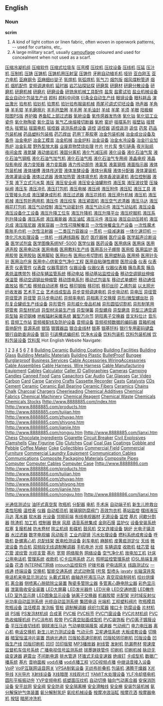 ==English==

===Noun===

'''scrim'''

#A kind of light cotton or linen fabric, often woven in openwork patterns, -- used for curtains, etc,.
#A large military scarf, usually [[camouflage]] coloured and used for concealment when not used as a scarf.
[http://www.13288888888.com/jixie025/001.htm 压缩冷凝机组]
[http://www.13288888888.com/jixie025/002.htm 压缩软件]
[http://www.13288888888.com/jixie025/003.htm 压缩式垃圾车]
[http://www.13288888888.com/jixie025/004.htm 压弯模]
[http://www.13288888888.com/jixie025/005.htm 压纹机]
[http://www.13288888888.com/jixie025/006.htm 压纹设备]
[http://www.13288888888.com/jixie025/007.htm 压线机]
[http://www.13288888888.com/jixie025/008.htm 压延]
[http://www.13288888888.com/jixie025/009.htm 压汁机]
[http://www.13288888888.com/jixie025/010.htm 压制机]
[http://www.13288888888.com/jixie025/011.htm 压铸]
[http://www.13288888888.com/jixie025/012.htm 压铸机]
[http://www.13288888888.com/jixie025/013.htm 压铸机用压射室]
[http://www.13288888888.com/jixie025/014.htm 压铸件]
[http://www.13288888888.com/jixie025/015.htm 牙刷自动植毛机]
[http://www.13288888888.com/jixie025/016.htm 哑铃]
[http://www.13288888888.com/jixie025/017.htm 亚白刚玉]
[http://www.13288888888.com/jixie025/018.htm 亚力电机]
[http://www.13288888888.com/jixie025/019.htm 亚麻钢令]
[http://www.13288888888.com/jixie025/020.htm 亚麻细纱锭子]
[http://www.13288888888.com/jixie025/021.htm 氩焊机]
[http://www.13288888888.com/jixie025/022.htm 氩弧焊机]
[http://www.13288888888.com/jixie025/023.htm 氩气刀]
[http://www.13288888888.com/jixie025/024.htm 烟包版]
[http://www.13288888888.com/jixie025/025.htm 烟风煤粉管道]
[http://www.13288888888.com/jixie025/026.htm 烟机]
[http://www.13288888888.com/jixie025/027.htm 烟机配件]
[http://www.13288888888.com/jixie025/028.htm 变频调速电机]
[http://www.13288888888.com/jixie025/029.htm 延时器]
[http://www.13288888888.com/jixie025/030.htm 岩芯钻探钻探]
[http://www.13288888888.com/jixie025/031.htm 研磨泵]
[http://www.13288888888.com/jixie025/032.htm 研磨材]
[http://www.13288888888.com/jixie025/033.htm 研磨分散设备]
[http://www.13288888888.com/jixie025/034.htm 研磨机]
[http://www.13288888888.com/jixie025/035.htm 研磨机械]
[http://www.13288888888.com/jixie025/036.htm 研磨片]
[http://www.13288888888.com/jixie025/037.htm 研磨设备]
[http://www.13288888888.com/jixie025/038.htm 研铣床机械工具配件]
[http://www.13288888888.com/jixie025/039.htm 盐泵]
[http://www.13288888888.com/jixie025/040.htm 盐雾试验]
[http://www.13288888888.com/jixie025/041.htm 盐业机械设备]
[http://www.13288888888.com/jixie025/042.htm 盐业自动化包装生产线]
[http://www.13288888888.com/jixie025/043.htm 颜料]
[http://www.13288888888.com/jixie025/044.htm 颜料中间体]
[http://www.13288888888.com/jixie025/045.htm 衍条全自动生产线]
[http://www.13288888888.com/jixie025/046.htm 眼镜设备]
[http://www.13288888888.com/jixie025/047.htm 眼科耗品]
[http://www.13288888888.com/jixie025/048.htm 演出激光]
[http://www.13288888888.com/jixie025/049.htm 验布机]
[http://www.13288888888.com/jixie025/050.htm 验钞机]
[http://www.13288888888.com/jixie025/051.htm 验票机]
[http://www.13288888888.com/jixie025/052.htm 验针验布服装机械]
[http://www.13288888888.com/jixie025/053.htm 燕尾可调式切坯设备]
[http://www.13288888888.com/jixie025/054.htm 扬声器]
[http://www.13288888888.com/jixie025/055.htm 羊角锤]
[http://www.13288888888.com/jixie025/056.htm 羊毛辊]
[http://www.13288888888.com/jixie025/057.htm 羊毛磨擦片]
[http://www.13288888888.com/jixie025/058.htm 羊毛毪垫圈]
[http://www.13288888888.com/jixie025/059.htm 羊毛圈]
[http://www.13288888888.com/jixie025/060.htm 羊毛油封]
[http://www.13288888888.com/jixie025/061.htm 羊绒]
[http://www.13288888888.com/jixie025/062.htm 羊尾]
[http://www.13288888888.com/jixie025/063.htm 羊须]
[http://www.13288888888.com/jixie025/064.htm 羊眼]
[http://www.13288888888.com/jixie025/065.htm 阳极糊]
[http://www.13288888888.com/jixie025/066.htm 阳图PS版]
[http://www.13288888888.com/jixie025/067.htm 养护箱]
[http://www.13288888888.com/jixie025/068.htm 养鱼缸上部过滤器]
[http://www.13288888888.com/jixie025/069.htm 氧舱设备]
[http://www.13288888888.com/jixie025/070.htm 氧传感器发热体]
[http://www.13288888888.com/jixie025/071.htm 氧化钴]
[http://www.13288888888.com/jixie025/072.htm 氧化铝工业瓷件]
[http://www.13288888888.com/jixie025/073.htm 氧化物陶瓷]
[http://www.13288888888.com/jixie025/074.htm 氧化亚钴]
[http://www.13288888888.com/jixie025/075.htm 氧气乙炔熔接切断器]
[http://www.13288888888.com/jixie025/076.htm 氧枪]
[http://www.13288888888.com/jixie025/077.htm 窑炉]
[http://www.13288888888.com/jixie025/078.htm 摇摆系列]
[http://www.13288888888.com/jixie025/079.htm 摇壁钻]
[http://www.13288888888.com/jixie025/080.htm 摇臂喷头]
[http://www.13288888888.com/jixie025/081.htm 摇臂钻]
[http://www.13288888888.com/jixie025/082.htm 摇窗电机]
[http://www.13288888888.com/jixie025/083.htm 摇控器]
[http://www.13288888888.com/jixie025/084.htm 遥测系统设备]
[http://www.13288888888.com/jixie025/085.htm 遥控]
[http://www.13288888888.com/jixie025/086.htm 遥控器]
[http://www.13288888888.com/jixie025/087.htm 遥控遥测]
[http://www.13288888888.com/jixie025/088.htm 遥信]
[http://www.13288888888.com/jixie025/089.htm 药泵]
[http://www.13288888888.com/jixie025/090.htm 药品包装机械]
[http://www.13288888888.com/jixie025/091.htm 药品塑料包装瓶]
[http://www.13288888888.com/jixie025/092.htm 药芯焊丝]
[http://www.13288888888.com/jixie025/093.htm 药用丁基胶塞]
[http://www.13288888888.com/jixie025/094.htm 冶金包装机械]
[http://www.13288888888.com/jixie025/095.htm 冶金成台设备及备件]
[http://www.13288888888.com/jixie025/096.htm 冶金电炉]
[http://www.13288888888.com/jixie025/097.htm 冶金工模具]
[http://www.13288888888.com/jixie025/098.htm 冶金机械]
[http://www.13288888888.com/jixie025/099.htm 冶金炉料]
[http://www.13288888888.com/jixie025/100.htm 冶金设备]
[http://www.13288888888.com/jixie025/101.htm 冶金水冷设备]
[http://www.13288888888.com/jixie025/102.htm 冶金行业加热炉]
[http://www.13288888888.com/jixie025/103.htm 冶金轧辊]
[http://www.13288888888.com/jixie025/104.htm 野外型放大器]
[http://www.13288888888.com/jixie025/105.htm 业废弃物焚烧处理]
[http://www.13288888888.com/jixie025/106.htm 叶片]
[http://www.13288888888.com/jixie025/107.htm 叶片泵]
[http://www.13288888888.com/jixie025/108.htm 曳引链条]
[http://www.13288888888.com/jixie025/109.htm 夜光贴纸]
[http://www.13288888888.com/jixie025/110.htm 夜间金库]
[http://www.13288888888.com/jixie025/111.htm 液氮罐]
[http://www.13288888888.com/jixie025/112.htm 液动凿岩机]
[http://www.13288888888.com/jixie025/113.htm 液固分离机]
[http://www.13288888888.com/jixie025/114.htm 液化气减压阀]
[http://www.13288888888.com/jixie025/115.htm 液化设备]
[http://www.13288888888.com/jixie025/116.htm 液化石油气泵]
[http://www.13288888888.com/jixie025/117.htm 液化石油气钢瓶]
[http://www.13288888888.com/jixie025/118.htm 液化石油气加气机]
[http://www.13288888888.com/jixie025/119.htm 液化石油气瓶]
[http://www.13288888888.com/jixie025/120.htm 液化石油气专用阀]
[http://www.13288888888.com/jixie025/121.htm 液晶电视]
[http://www.13288888888.com/jixie025/122.htm 液晶投影电视]
[http://www.13288888888.com/jixie025/123.htm 液力变矩器]
[http://www.13288888888.com/jixie025/124.htm 液力变距器]
[http://www.13288888888.com/jixie025/125.htm 液力传动部件]
[http://www.13288888888.com/jixie025/126.htm 液氯泵]
[http://www.13288888888.com/jixie025/127.htm 液氯钢瓶]
[http://www.13288888888.com/jixie025/128.htm 液面指示器]
[http://www.13288888888.com/jixie025/129.htm 液体包装机械]
[http://www.13288888888.com/jixie025/130.htm 液体储槽]
[http://www.13288888888.com/jixie025/131.htm 液体传送管]
[http://www.13288888888.com/jixie025/132.htm 液体发酵设备]
[http://www.13288888888.com/jixie025/133.htm 液体分离膜]
[http://www.13288888888.com/jixie025/134.htm 液体分配器]
[http://www.13288888888.com/jixie025/135.htm 液体灌装机]
[http://www.13288888888.com/jixie025/136.htm 液体灌装设备]
[http://www.13288888888.com/jixie025/137.htm 液体过滤器]
[http://www.13288888888.com/jixie025/138.htm 液体加热管]
[http://www.13288888888.com/jixie025/139.htm 液体填充机]
[http://www.13288888888.com/jixie025/140.htm 液体香波装灌机]
[http://www.13288888888.com/jixie025/141.htm 液位控制器]
[http://www.13288888888.com/jixie025/142.htm 液下泵]
[http://www.13288888888.com/jixie025/143.htm 液下立式污水泵]
[http://www.13288888888.com/jixie025/144.htm 液压]
[http://www.13288888888.com/jixie025/145.htm 液压安全阀]
[http://www.13288888888.com/jixie025/146.htm 液压安全油罐附件]
[http://www.13288888888.com/jixie025/147.htm 液压泵]
[http://www.13288888888.com/jixie025/148.htm 液压波纹管]
[http://www.13288888888.com/jixie025/149.htm 压操纵阀]
[http://www.13288888888.com/jixie025/150.htm 液压车]
[http://www.13288888888.com/jixie025/151.htm 液压冲孔]
[http://www.13288888888.com/jixie025/152.htm 液压打包机]
[http://www.13288888888.com/jixie025/153.htm 液压电梯]
[http://www.13288888888.com/jixie025/154.htm 液压阀]
[http://www.13288888888.com/jixie025/155.htm 液压附件]
[http://www.13288888888.com/jixie025/156.htm 液压缸]
[http://www.13288888888.com/jixie025/157.htm 液压工具]
[http://www.13288888888.com/jixie025/158.htm 液压管接头总成]
[http://www.13288888888.com/jixie025/159.htm 液压罐身成形机]
[http://www.13288888888.com/jixie025/160.htm 液压过滤器]
[http://www.13288888888.com/jixie025/161.htm 液压花砖机]
[http://www.13288888888.com/jixie025/162.htm 液压滑升机械]
[http://www.13288888888.com/jixie025/163.htm 液压机]
[http://www.13288888888.com/jixie025/164.htm 液压机械]
[http://www.13288888888.com/jixie025/165.htm 液压剪折两用机]
[http://www.13288888888.com/jixie025/166.htm 液压件]
[http://www.13288888888.com/jixie025/167.htm 液压绞车]
[http://www.13288888888.com/jixie025/168.htm 液压紧固机]
[http://www.13288888888.com/jixie025/169.htm 液压空气滤清器]
[http://www.13288888888.com/jixie025/170.htm 液压马达]
[http://www.13288888888.com/jixie025/171.htm 液压棉花打包机]
[http://www.13288888888.com/jixie025/172.htm 液压气动控制]
[http://www.13288888888.com/jixie025/173.htm 液压气动密封件]
[http://www.13288888888.com/jixie025/174.htm 液压气动元件]
[http://www.13288888888.com/jixie025/175.htm 液压气动钻机]
[http://www.13288888888.com/jixie025/176.htm 液压设备]
[http://www.13288888888.com/jixie025/177.htm 液压设备化工设备]
[http://www.13288888888.com/jixie025/178.htm 液压升降工位车]
[http://www.13288888888.com/jixie025/179.htm 液压升降机]
[http://www.13288888888.com/jixie025/180.htm 液压升降平台]
[http://www.13288888888.com/jixie025/181.htm 液压挖掘机]
[http://www.13288888888.com/jixie025/182.htm 液压系列升降设备]
[http://www.13288888888.com/jixie025/183.htm 液压系统]
[http://www.13288888888.com/jixie025/184.htm 液压蓄能器]
[http://www.13288888888.com/jixie025/185.htm 液压油缸]
[http://www.13288888888.com/jixie025/186.htm 液压元件]
[http://www.13288888888.com/jixie025/187.htm 液压站]
[http://www.13288888888.com/jixie025/188.htm 液压自动压砖机]
[http://www.13288888888.com/jixie025/189.htm 液压总成]
[http://www.13288888888.com/jixie025/190.htm 液压阻尼器]
[http://www.13288888888.com/jixie025/191.htm 液氧容器]
[http://www.13288888888.com/jixie025/192.htm 一次性可降解餐具]
[http://www.13288888888.com/jixie025/193.htm 一次性快餐盒生产设备]
[http://www.13288888888.com/jixie025/194.htm 一次性魔术膨胀毛巾机]
[http://www.13288888888.com/jixie025/195.htm 一次性注射器]
[http://www.13288888888.com/jixie025/196.htm 一二类压力容器设]
[http://www.13288888888.com/jixie025/197.htm 一贯机]
[http://www.13288888888.com/jixie025/198.htm 一级减速器]
[http://www.13288888888.com/jixie025/199.htm 一体化速印机]
[http://www.13288888888.com/jixie025/200.htm 一体化污水处理设备]
[http://www.13288888888.com/jixie025/201.htm 一体机]
[http://www.13288888888.com/jixie025/202.htm 一线通线路板]
[http://www.13288888888.com/jixie025/203.htm 医疗]
[http://www.13288888888.com/jixie025/204.htm 医疗器械]
[http://www.13288888888.com/jixie025/205.htm 医疗设备]
[http://www.13288888888.com/jixie025/206.htm 医学超声诊断设备]
[http://www.13288888888.com/jixie025/207.htm 医学试剂盒]
[http://www.13288888888.com/jixie025/208.htm 医学图像系统NF-5000]
[http://www.13288888888.com/jixie025/209.htm 医学仪器]
[http://www.13288888888.com/jixie025/210.htm 医药设备]
[http://www.13288888888.com/jixie025/211.htm 医用病床]
[http://www.13288888888.com/jixie025/212.htm 医用床]
[http://www.13288888888.com/jixie025/213.htm 医用道声胶]
[http://www.13288888888.com/jixie025/214.htm 医用电动床]
[http://www.13288888888.com/jixie025/215.htm 医用电极]
[http://www.13288888888.com/jixie025/216.htm 医用敷料生产线]
[http://www.13288888888.com/jixie025/217.htm 医用高分子绷带]
[http://www.13288888888.com/jixie025/218.htm 医用柜]
[http://www.13288888888.com/jixie025/219.htm 医用监护]
[http://www.13288888888.com/jixie025/220.htm 医用胶带]
[http://www.13288888888.com/jixie025/221.htm 医用胶贴]
[http://www.13288888888.com/jixie025/222.htm 医用脚轮]
[http://www.13288888888.com/jixie025/223.htm 医用纱布]
[http://www.13288888888.com/jixie025/224.htm 医用纱布切割机]
[http://www.13288888888.com/jixie025/225.htm 医用塑制品]
[http://www.13288888888.com/jixie025/226.htm 医用椅]
[http://www.13288888888.com/jixie025/227.htm 医用针灸针]
[http://www.13288888888.com/jixie025/228.htm 医用治疗床]
[http://www.13288888888.com/jixie025/229.htm 医用中心供氧空气净化工程]
[http://www.13288888888.com/jixie025/230.htm 医用自粘弹性绷带]
[http://www.13288888888.com/jixie025/231.htm 医院设备]
[http://www.13288888888.com/jixie025/232.htm 仪表]
[http://www.13288888888.com/jixie025/233.htm 仪表表壳]
[http://www.13288888888.com/jixie025/234.htm 仪表管件]
[http://www.13288888888.com/jixie025/235.htm 仪表盘]
[http://www.13288888888.com/jixie025/236.htm 仪器零部件]
[http://www.13288888888.com/jixie025/237.htm 仪器设备]
[http://www.13288888888.com/jixie025/238.htm 仪器仪表]
[http://www.13288888888.com/jixie025/239.htm 仪器仪表箱]
[http://www.13288888888.com/jixie025/240.htm 胰岛素泵]
[http://www.13288888888.com/jixie025/241.htm 胰岛素低温携带包]
[http://www.13288888888.com/jixie025/242.htm 移动车辆监管系统]
[http://www.13288888888.com/jixie025/243.htm 移动电站]
[http://www.13288888888.com/jixie025/244.htm 移动基站监控设备]
[http://www.13288888888.com/jixie025/245.htm 移动空调钢丝伸缩保温管]
[http://www.13288888888.com/jixie025/246.htm 移动空调钢丝伸缩管]
[http://www.13288888888.com/jixie025/247.htm 移动馈电系列]
[http://www.13288888888.com/jixie025/248.htm 移动式包装车]
[http://www.13288888888.com/jixie025/249.htm 移动式单螺杆]
[http://www.13288888888.com/jixie025/250.htm 移动通信直放站]
[http://www.13288888888.com/jixie025/251.htm 移门柜]
[http://www.13288888888.com/jixie025/252.htm 移频自动闭塞]
[http://www.13288888888.com/jixie025/253.htm 移位]
[http://www.13288888888.com/jixie025/254.htm 移印钢板]
[http://www.13288888888.com/jixie025/255.htm 移印机]
[http://www.13288888888.com/jixie025/256.htm 移印丝印]
[http://www.13288888888.com/jixie025/257.htm 乙烯包装]
[http://www.13288888888.com/jixie025/258.htm 以太网光纤收发器]
[http://www.13288888888.com/jixie025/259.htm 艺术手工业]
[http://www.13288888888.com/jixie025/260.htm 艺术线成型品]
[http://www.13288888888.com/jixie025/261.htm 异步变频调速电机]
[http://www.13288888888.com/jixie025/262.htm 异步电动机]
[http://www.13288888888.com/jixie025/263.htm 异电压]
[http://www.13288888888.com/jixie025/264.htm 异径管]
[http://www.13288888888.com/jixie025/265.htm 异径管道]
[http://www.13288888888.com/jixie025/266.htm 异径管]
[http://www.13288888888.com/jixie025/267.htm 异马步电动机]
[http://www.13288888888.com/jixie025/268.htm 异频率电机]
[http://www.13288888888.com/jixie025/269.htm 异相离子交换膜]
[http://www.13288888888.com/jixie025/270.htm 异形/微型螺丝批]
[http://www.13288888888.com/jixie025/271.htm 异形复合罐纸生产线设备]
[http://www.13288888888.com/jixie025/272.htm 异形管件]
[http://www.13288888888.com/jixie025/273.htm 异形威化食品机械]
[http://www.13288888888.com/jixie025/274.htm 异形圆弧切割机]
[http://www.13288888888.com/jixie025/275.htm 异形制笔用铜管套]
[http://www.13288888888.com/jixie025/276.htm 异型材机组]
[http://www.13288888888.com/jixie025/277.htm 异型材涂装生产线]
[http://www.13288888888.com/jixie025/278.htm 异型弹簧]
[http://www.13288888888.com/jixie025/279.htm 异型螺母]
[http://www.13288888888.com/jixie025/280.htm 异型磨具]
[http://www.13288888888.com/jixie025/281.htm 异型三通空调]
[http://www.13288888888.com/jixie025/282.htm 异型轴]
[http://www.13288888888.com/jixie025/283.htm 易切钢棒]
[http://www.13288888888.com/jixie025/284.htm 地板辐射采暖系统]
[http://www.13288888888.com/jixie025/285.htm 翼型万向节]
[http://www.13288888888.com/jixie025/286.htm 阴阳离子交换器]
[http://www.13288888888.com/jixie025/287.htm 音叉料位计]
[http://www.13288888888.com/jixie025/288.htm 音乐机]
[http://www.13288888888.com/jixie025/289.htm 音频工作站]
[http://www.13288888888.com/jixie025/290.htm 音频接配线及防护设备]
[http://www.13288888888.com/jixie025/291.htm 音频设备]
[http://www.13288888888.com/jixie025/292.htm 音频视频数据的编码器]
[http://www.13288888888.com/jixie025/293.htm 音箱机械]
[http://www.13288888888.com/jixie025/294.htm 音响配件]
[http://www.13288888888.com/jixie025/295.htm 音源系统]
[http://www.13288888888.com/jixie025/296.htm 银箔]
[http://www.13288888888.com/jixie025/297.htm 银镀器皿]
[http://www.13288888888.com/jixie025/298.htm 银合金线材]
[http://www.13288888888.com/jixie025/299.htm 银基]
[http://www.13288888888.com/jixie025/300.htm 银基钎料]
[http://www.13288888888.com/jixie025/301.htm 银行专用密码键盘]
[http://www.13288888888.com/jixie025/302.htm 银行自助查询设备]
[http://www.13288888888.com/jixie025/303.htm 银羽]
[http://www.13288888888.com/jixie025/304.htm 引返横式编织机]
[http://www.13288888888.com/jixie025/305.htm 饮净水设备]
[http://www.13288888888.com/jixie025/306.htm 饮料包装机]
[http://www.13288888888.com/jixie025/307.htm 饮料包装机械]
[http://www.13288888888.com/jixie025/308.htm 饮料包装设备]
[http://www.13288888888.com/jixie025/309.htm 饮料泵]
Hot English Website Navigate:

[http://www.9993336.com/index.htm]
[http://www.9993336.com/products.htm]
[http://www.9993336.com/tuijian.htm]
[http://www.9993336.com/zhuyao.htm]
[http://www.9993336.com/shiyong.htm]
[http://www.9993336.com/jianjie.htm]
[http://www.9993336.com/rongyu.htm]
[http://www.9993336.com/lianxi.htm]
[http://www.9993336.com/01index.htm Building Ceramic]
[http://www.9993336.com/02index.htm Building Coating]
[http://www.9993336.com/03index.htm Building Facilities]
[http://www.9993336.com/04index.htm Building Glass]
[http://www.9993336.com/05index.htm Building Metallic Materials]
[http://www.9993336.com/06index.htm Building Plastic]
[http://www.9993336.com/07index.htm BulletProof]
[http://www.9993336.com/08index.htm Bungee]
[http://www.9993336.com/09index.htm Burglarproof]
[http://www.9993336.com/10index.htm Business Services]
[http://www.9993336.com/11index.htm Cable Accessories WiringAccessories]
[http://www.9993336.com/12index.htm Cable Assemblies]
[http://www.9993336.com/13index.htm Cable Harness, Wire Harness]
[http://www.9993336.com/14index.htm Cable Manufacturing Equipment]
[http://www.9993336.com/15index.htm Cables]
[http://www.9993336.com/16index.htm Calculator]
[http://www.9993336.com/17index.htm Caller ID]
[http://www.9993336.com/18index.htm Calligraphies]
[http://www.9993336.com/19index.htm Cameras]
[http://www.9993336.com/20index.htm Camping]
[http://www.9993336.com/21index.htm Candles]
[http://www.9993336.com/22index.htm Canned Food]
[http://www.9993336.com/23index.htm Cans]
[http://www.9993336.com/24index.htm Capacitors]
[http://www.9993336.com/25index.htm Car Audio]
[http://www.9993336.com/26index.htm Car Glasses] 
[http://www.8888885.com/01index.htm Car Video]
[http://www.8888885.com/02index.htm Carbon]
[http://www.8888885.com/03index.htm Card]
[http://www.8888885.com/04index.htm Carpe]
[http://www.8888885.com/05index.htm Carving Crafts]
[http://www.8888885.com/06index.htm Cassette Recorder]
[http://www.8888885.com/07index.htm Casts]
[http://www.8888885.com/08index.htm Catalysts]
[http://www.8888885.com/09index.htm CDs]
[http://www.8888885.com/10index.htm Cement]
[http://www.8888885.com/11index.htm Ceramic]
[http://www.8888885.com/12index.htm Ceramic Ball Bearing]
[http://www.8888885.com/13index.htm Ceramic Fibers]
[http://www.8888885.com/14index.htm Ceramics]
[http://www.8888885.com/15index.htm Chains]
[http://www.8888885.com/16index.htm Chalk]
[http://www.8888885.com/17index.htm Charcoal]
[http://www.8888885.com/18index.htm Chargers]
[http://www.8888885.com/19index.htm Cheerleading]
[http://www.8888885.com/20index.htm Chemical Additives]
[http://www.8888885.com/21index.htm Chemical Fabrics]
[http://www.8888885.com/22index.htm Chemical Machinery]
[http://www.8888885.com/23index.htm Chemical Reagent]
[http://www.8888885.com/24index.htm Chemical Waste]
[http://www.8888885.com/25index.htm Chemicals]
[http://www.8888885.com/26index.htm Chemicals Stocks] 
[http://www.8888885.com/index.htm
[http://www.8888885.com/products.htm
[http://www.8888885.com/tuijian.htm
[http://www.8888885.com/zhuyao.htm
[http://www.8888885.com/shiyong.htm
[http://www.8888885.com/jianjie.htm
[http://www.8888885.com/rongyu.htm
[http://www.8888885.com/lianxi.htm
[http://www.8888886.com/01index.htm Chess]
[http://www.8888886.com/02index.htm Chocolate Ingredients]
[http://www.8888886.com/03index.htm Cigarette]
[http://www.8888886.com/04index.htm Circuit Breaker]
[http://www.8888886.com/05index.htm Civil Explosives]
[http://www.8888886.com/06index.htm Clamshells]
[http://www.8888886.com/07index.htm Clay Figurine]
[http://www.8888886.com/08index.htm Clip]
[http://www.8888886.com/09index.htm Clutches]
[http://www.8888886.com/10index.htm Coal]
[http://www.8888886.com/11index.htm Coal Gas]
[http://www.8888886.com/12index.htm Coatings]
[http://www.8888886.com/13index.htm Cobble and Pebble]
[http://www.8888886.com/14index.htm Coffee Maker]
[http://www.8888886.com/15index.htm Coke]
[http://www.8888886.com/16index.htm Collectibles]
[http://www.8888886.com/17index.htm Commercial Field]
[http://www.8888886.com/18index.htm Commercial Furniture]
[http://www.8888886.com/19index.htm Commercial Laundry Equipment]
[http://www.8888886.com/20index.htm Communication Cables]
[http://www.8888886.com/21index.htm Communications]
[http://www.8888886.com/22index.htm Composite Packaging Materials]
[http://www.8888886.com/23index.htm Composite Pipes]
[http://www.8888886.com/24index.htm Computer]
[http://www.8888886.com/25index.htm Computer Cables]
[http://www.8888886.com/26index.htm Computer Case]
[http://www.8888886.com
[http://www.8888886.com/products.htm
[http://www.8888886.com/tuijian.htm
[http://www.8888886.com/zhuyao.htm
[http://www.8888886.com/shiyong.htm
[http://www.8888886.com/jianjie.htm
[http://www.8888886.com/rongyu.htm
[http://www.8888886.com/lianxi.htm










[http://www.13288888888.com/jixie001/001.htm 光通信测试仪]
[http://www.13288888888.com/jixie001/002.htm 油环式真空泵]
[http://www.13288888888.com/jixie001/003.htm 吹瓶机]
[http://www.13288888888.com/jixie001/004.htm 分配器]
[http://www.13288888888.com/jixie001/005.htm 电机]
[http://www.13288888888.com/jixie001/006.htm 手术床]
[http://www.13288888888.com/jixie001/007.htm 自动端子机] 
[http://www.13288888888.com/jixie001/008.htm 新生儿抢救台]
[http://www.13288888888.com/jixie001/009.htm 柔性阳极]
[http://www.13288888888.com/jixie001/010.htm 温控表]
[http://www.13288888888.com/jixie001/011.htm 仪器] 
[http://www.13288888888.com/jixie001/012.htm 自动柜员机]
[http://www.13288888888.com/jixie001/013.htm 玻璃钢防腐阀门]
[http://www.13288888888.com/jixie001/014.htm 高效包衣机]
[http://www.13288888888.com/jixie001/015.htm 基站监控]
[http://www.13288888888.com/jixie001/016.htm 摆线液压马达]
[http://www.13288888888.com/jixie001/017.htm 滗水器]
[http://www.13288888888.com/jixie001/018.htm 软水器]
[http://www.13288888888.com/jixie001/019.htm 光设备]
[http://www.13288888888.com/jixie001/020.htm 邻频前端]
[http://www.13288888888.com/jixie001/021.htm 有线电视器材]
[http://www.13288888888.com/jixie001/022.htm 无源设备]
[http://www.13288888888.com/jixie001/023.htm 监控]
[http://www.13288888888.com/jixie001/024.htm 基片]
[http://www.13288888888.com/jixie001/025.htm 间歇分割器]
[http://www.13288888888.com/jixie001/026.htm 除渣机]
[http://www.13288888888.com/jixie001/027.htm 加工机]
[http://www.13288888888.com/jixie001/028.htm 控制器]
[http://www.13288888888.com/jixie001/029.htm 銑床]
[http://www.13288888888.com/jixie001/030.htm 风扇] 
[http://www.13288888888.com/jixie001/031.htm 语音系统集成]
[http://www.13288888888.com/jixie001/032.htm 金刚石膜] 
[http://www.13288888888.com/jixie001/033.htm 监护仪] 
[http://www.13288888888.com/jixie001/034.htm 设备安装系统] 
[http://www.13288888888.com/jixie001/035.htm 柱塞] 
[http://www.13288888888.com/jixie001/036.htm 复膜机械] 
[http://www.13288888888.com/jixie001/037.htm 防水卷材]
[http://www.13288888888.com/jixie001/038.htm 除尘机组] 
[http://www.13288888888.com/jixie001/039.htm 影碟机]
[http://www.13288888888.com/jixie001/040.htm 鼓风机] 
[http://www.13288888888.com/jixie001/041.htm 交叉连接设备] 
[http://www.13288888888.com/jixie001/042.htm 锅炉] 
[http://www.13288888888.com/jixie001/043.htm 光电子镇流器]
[http://www.13288888888.com/jixie001/044.htm 水过滤器] 
[http://www.13288888888.com/jixie001/045.htm 数字电视编] 
[http://www.13288888888.com/jixie001/046.htm 风动扳手] 
[http://www.13288888888.com/jixie001/047.htm 工业内窥镜] 
[http://www.13288888888.com/jixie001/048.htm 污水处理设备] 
[http://www.13288888888.com/jixie001/049.htm 燃料系统成套设备] 
[http://www.13288888888.com/jixie001/050.htm 呼吸机] 
[http://www.13288888888.com/jixie001/051.htm 卧螺离心机]
[http://www.13288888888.com/jixie001/052.htm 总配线架] 
[http://www.13288888888.com/jixie001/053.htm 医电检测设备] 
[http://www.13288888888.com/jixie001/054.htm 刹车电机] 
[http://www.13288888888.com/jixie001/055.htm 麻醉机] 
[http://www.13288888888.com/jixie001/056.htm 皮黄疸测定仪] 
[http://www.13288888888.com/jixie001/057.htm 天线] 
[http://www.13288888888.com/jixie001/058.htm 微波设备]
[http://www.13288888888.com/jixie001/059.htm 热合机]
[http://www.13288888888.com/jixie001/060.htm 双频段无线调制解调器] 
[http://www.13288888888.com/jixie001/061.htm 手机电池] 
[http://www.13288888888.com/jixie001/062.htm 光缆] 
[http://www.13288888888.com/jixie001/063.htm 车辆调度]
[http://www.13288888888.com/jixie001/064.htm 收款机] 
[http://www.13288888888.com/jixie001/065.htm 硅芯管] 
[http://www.13288888888.com/jixie001/066.htm 硅芯管] 
[http://www.13288888888.com/jixie001/067.htm 波纹管]
[http://www.13288888888.com/jixie001/068.htm 光缆支管] 
[http://www.13288888888.com/jixie001/069.htm 基片] 
[http://www.13288888888.com/jixie001/070.htm 宽带] 
[http://www.13288888888.com/jixie001/071.htm 网络服务]
[http://www.13288888888.com/jixie001/072.htm 网络设备] 
[http://www.13288888888.com/jixie001/073.htm 空气净化机]
[http://www.13288888888.com/jixie001/074.htm 放电加工机]
[http://www.13288888888.com/jixie001/075.htm 针床] 
[http://www.13288888888.com/jixie001/076.htm 公用电话机] 
[http://www.13288888888.com/jixie001/077.htm 管理系统] 
[http://www.13288888888.com/jixie001/078.htm 收款机] 
[http://www.13288888888.com/jixie001/079.htm IC卡应用系统] 
[http://www.13288888888.com/jixie001/080.htm 芯片] 
[http://www.13288888888.com/jixie001/081.htm 照明监控管理系统] 
[http://www.13288888888.com/jixie001/082.htm IDSL局端复用设备] 
[http://www.13288888888.com/jixie001/083.htm 花洒]
[http://www.13288888888.com/jixie001/084.htm INTERNET网络] 
[http://www.13288888888.com/jixie001/085.htm intouch监控软件] 
[http://www.13288888888.com/jixie001/086.htm IP拨号器] 
[http://www.13288888888.com/jixie001/087.htm IP电话网关]
[http://www.13288888888.com/jixie001/088.htm 线路测试仪] 
[http://www.13288888888.com/jixie001/089.htm 一线通]
[http://www.13288888888.com/jixie001/090.htm 终端设备]
[http://www.13288888888.com/jixie001/091.htm 交换机] 
[http://www.13288888888.com/jixie001/092.htm 智能交通系统]
[http://www.13288888888.com/jixie001/093.htm 滤式动物笼]
[http://www.13288888888.com/jixie001/094.htm I号泵] 
[http://www.13288888888.com/jixie001/095.htm 型喷头] 
[http://www.13288888888.com/jixie001/096.htm javatv] 
[http://www.13288888888.com/jixie001/097.htm 长轴深井泵] 
[http://www.13288888888.com/jixie001/098.htm 电话机来电显示测试仪] 
[http://www.13288888888.com/jixie001/099.htm 头戴式耳机] 
[http://www.13288888888.com/jixie001/100.htm 曲轴连杆液压马达] 
[http://www.13288888888.com/jixie001/101.htm 真空双级制砖机] 
[http://www.13288888888.com/jixie001/102.htm 绞纱烘燥机] 
[http://www.13288888888.com/jixie001/103.htm 离合器] 
[http://www.13288888888.com/jixie001/104.htm 侧喷离心脱硫除尘装置] 
[http://www.13288888888.com/jixie001/105.htm 陶瓷多管除尘器]
[http://www.13288888888.com/jixie001/106.htm 多管离心静电除尘器] 
[http://www.13288888888.com/jixie001/107.htm 彩色显示器] 
[http://www.13288888888.com/jixie001/108.htm 泄氯吸收安全装置]
[http://www.13288888888.com/jixie001/109.htm LED大屏幕] 
[http://www.13288888888.com/jixie001/110.htm LED发光器件] 
[http://www.13288888888.com/jixie001/111.htm LED光电] 
[http://www.13288888888.com/jixie001/112.htm LED交通地图]
[http://www.13288888888.com/jixie001/113.htm LED散件] 
[http://www.13288888888.com/jixie001/114.htm LED 室外显示屏] 
[http://www.13288888888.com/jixie001/115.htm LED图象显示设备] 
[http://www.13288888888.com/jixie001/116.htm 钠离子交换器]
[http://www.13288888888.com/jixie001/117.htm 机器胶辊]
[http://www.13288888888.com/jixie001/118.htm 光配架]
[http://www.13288888888.com/jixie001/119.htm 光时域反射仪]
[http://www.13288888888.com/jixie001/120.htm 光功率自动监测系统]
[http://www.13288888888.com/jixie001/121.htm 光缆自动监测系统]
[http://www.13288888888.com/jixie001/122.htm 集团电话]
[http://www.13288888888.com/jixie001/123.htm 光端机]
[http://www.13288888888.com/jixie001/124.htm 工程塑料阀片]
[http://www.13288888888.com/jixie001/125.htm 吹瓶模具]
[http://www.13288888888.com/jixie001/126.htm 吹瓶设备]
[http://www.13288888888.com/jixie001/127.htm 注坯模具]
[http://www.13288888888.com/jixie001/128.htm 发泡板]
[http://www.13288888888.com/jixie001/129.htm 管桩]
[http://www.13288888888.com/jixie001/130.htm 调制解调器]
[http://www.13288888888.com/jixie001/131.htm 组织匀浆器]
[http://www.13288888888.com/jixie001/132.htm 接口卡]
[http://www.13288888888.com/jixie001/133.htm 防腐设备]
[http://www.13288888888.com/jixie001/134.htm 片材机组]
[http://www.13288888888.com/jixie001/135.htm PS板]
[http://www.13288888888.com/jixie001/136.htm PS发泡材机组]
[http://www.13288888888.com/jixie001/137.htm 合成革]
[http://www.13288888888.com/jixie001/138.htm PVC板]
[http://www.13288888888.com/jixie001/139.htm PVC标签]
[http://www.13288888888.com/jixie001/140.htm PVC门窗设备]
[http://www.13288888888.com/jixie001/141.htm PVC片材机组]
[http://www.13288888888.com/jixie001/142.htm PVC热收缩膜机组]
[http://www.13288888888.com/jixie001/143.htm PVC涂布机]
[http://www.13288888888.com/jixie001/144.htm 胶带]
[http://www.13288888888.com/jixie001/145.htm PVC真空贴面成型机]
[http://www.13288888888.com/jixie001/146.htm PVC装饰板]
[http://www.13288888888.com/jixie001/147.htm PVD离子镀膜设备]
[http://www.13288888888.com/jixie001/148.htm 平压压痕切线机]
[http://www.13288888888.com/jixie001/149.htm 钢球液压马达]
[http://www.13288888888.com/jixie001/150.htm 气动单联隔膜泵]
[http://www.13288888888.com/jixie001/151.htm 减速器]
[http://www.13288888888.com/jixie001/152.htm 气动阀门]
[http://www.13288888888.com/jixie001/153.htm 电力电压器]
[http://www.13288888888.com/jixie001/154.htm 离心机]
[http://www.13288888888.com/jixie001/155.htm 电话交换机]
[http://www.13288888888.com/jixie001/156.htm 新生儿听力测试设备]
[http://www.13288888888.com/jixie001/157.htm 气动元件]
[http://www.13288888888.com/jixie001/158.htm 卫星通信系统]
[http://www.13288888888.com/jixie001/159.htm 大板成套设备]
[http://www.13288888888.com/jixie001/160.htm 切换器]
[http://www.13288888888.com/jixie001/161.htm 暗室恒温冲片装置]
[http://www.13288888888.com/jixie001/162.htm 昂纳光通讯]
[http://www.13288888888.com/jixie001/163.htm 凹版轮高速印刷机]
[http://www.13288888888.com/jixie001/164.htm 凹版轮转印刷机]
[http://www.13288888888.com/jixie001/165.htm 凹版设备]
[http://www.13288888888.com/jixie001/166.htm 凹版生产线]
[http://www.13288888888.com/jixie001/167.htm 凹版印刷机]
[http://www.13288888888.com/jixie001/168.htm 凹印]
[http://www.13288888888.com/jixie001/169.htm 凹印版辊]
[http://www.13288888888.com/jixie001/170.htm MP3播放器]
[http://www.13288888888.com/jixie001/171.htm 射线管]
[http://www.13288888888.com/jixie001/172.htm 发射机]
[http://www.13288888888.com/jixie001/173.htm 防漏卷材] 
[http://www.13288888888.com/jixie001/174.htm 带速度监督机车信号系统]
[http://www.13288888888.com/jixie001/175.htm 广播电视信号监测系统] 
[http://www.13288888888.com/jixie001/176.htm 球墨铸铁管件]
[http://www.13288888888.com/jixie001/177.htm 印刷机] 
[http://www.13288888888.com/jixie001/178.htm 印刷机械] 
[http://www.13288888888.com/jixie001/179.htm 脉动无级变速器] 
[http://www.13288888888.com/jixie001/180.htm 避震台]
[http://www.13288888888.com/jixie001/181.htm 不间断电源] 
[http://www.13288888888.com/jixie001/182.htm 排水管道]
[http://www.13288888888.com/jixie001/183.htm 环锥式无级变速器] 
[http://www.13288888888.com/jixie001/184.htm 绝缘钉] 
[http://www.13288888888.com/jixie001/185.htm 卡成型机] 
[http://www.13288888888.com/jixie001/186.htm 数据广播系统] 
[http://www.13288888888.com/jixie001/187.htm 基片] 
[http://www.13288888888.com/jixie001/188.htm 音响面板] 
[http://www.13288888888.com/jixie001/189.htm vod点播] 
[http://www.13288888888.com/jixie001/190.htm vod点播工程] 
[http://www.13288888888.com/jixie001/191.htm VOD视频点播] 
[http://www.13288888888.com/jixie001/192.htm 中继话音接入设备] 
[http://www.13288888888.com/jixie001/193.htm VoIP] 
[http://www.13288888888.com/jixie001/194.htm VoIP互联网话音网关] 
[http://www.13288888888.com/jixie001/195.htm VPSA制氧设备] 
[http://www.13288888888.com/jixie001/196.htm 无纺布折叠机] 
[http://www.13288888888.com/jixie001/197.htm 包装机] 
[http://www.13288888888.com/jixie001/198.htm 沸腾干燥器]
[http://www.13288888888.com/jixie001/199.htm X光导线] 
[http://www.13288888888.com/jixie001/200.htm X光导片]
[http://www.13288888888.com/jixie001/201.htm X射线设备] 
[http://www.13288888888.com/jixie001/202.htm X线暗匣]
[http://www.13288888888.com/jixie001/203.htm X线观片灯] 
[http://www.13288888888.com/jixie001/204.htm YAMIT水处理设备]
[http://www.13288888888.com/jixie001/205.htm YLF冷却塔电机]
[http://www.13288888888.com/jixie001/206.htm 圆形平板振动夯]
[http://www.13288888888.com/jixie001/207.htm YVP变频电机]
[http://www.13288888888.com/jixie001/208.htm 纸塑面压纹机]
[http://www.13288888888.com/jixie001/209.htm 自动切换]
[http://www.13288888888.com/jixie001/210.htm 轴向气动离合器]
[http://www.13288888888.com/jixie001/211.htm 安保消防设备]
[http://www.13288888888.com/jixie001/212.htm 安平丝网]
[http://www.13288888888.com/jixie001/213.htm 安全阀]
[http://www.13288888888.com/jixie001/214.htm 安全防盗]
[http://www.13288888888.com/jixie001/215.htm 安全隔离栅]
[http://www.13288888888.com/jixie001/216.htm 安全滑触线]
[http://www.13288888888.com/jixie001/217.htm 安全栅]
[http://www.13288888888.com/jixie001/218.htm 安装包装机械]
[http://www.13288888888.com/jixie001/219.htm 氨分解保护气体装置]
[http://www.13288888888.com/jixie001/220.htm 氨分解制氢炉]
[http://www.13288888888.com/jixie001/221.htm 氨纶机械设备]
[http://www.13288888888.com/jixie001/222.htm 按摩冲浪浴缸]
[http://www.13288888888.com/jixie001/223.htm 按摩花洒]
[http://www.13288888888.com/jixie001/224.htm 按摩器电机]
[http://www.13288888888.com/jixie001/225.htm 按钮]
[http://www.13288888888.com/jixie001/226.htm 暗房冲洗机]